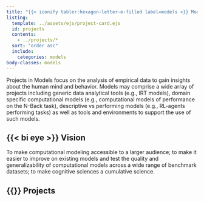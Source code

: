 ```yaml
---
title: "{{< iconify tabler:hexagon-letter-m-filled label=models >}} Models"
listing:
  template: ../assets/ejs/project-card.ejs
  id: projects
  contents: 
    - ../projects/*
  sort: "order asc"
  include:
    categories: models
body-classes: models
---
```


Projects in Models focus on the analysis of empirical data to gain insights about the human mind and behavior. Models may comprise a wide array of projects including generic data analytical tools (e.g., IRT models), domain specific computational models (e.g., computational models of performance on the N-Back task), descriptive vs performing models (e.g., RL-agents performing tasks) as well as tools and environments to support the use of such models.

## {{< bi eye >}} Vision
[To make computational modeling accessible to a larger audience; to make it easier to improve on existing models and test the quality and generalizability of computational models across a wide range of benchmark datasets; to make cognitive sciences a cumulative science.]{.callout}

## {{<bi puzzle>}} Projects

::: {#projects}
:::
